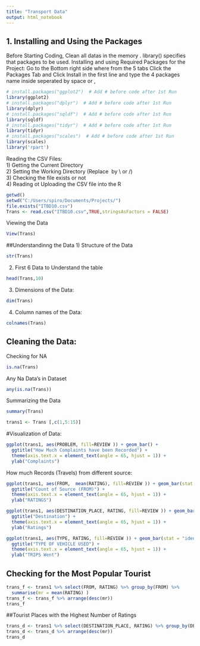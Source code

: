 ```yaml
---
title: "Transport Data"
output: html_notebook
---
```

## 1. Installing and Using the Packages

Before Starting Coding, Clean all datas in the memory .
library() specifies that packages to be used.
Installing and using Required Packages for the Project:
  Go to the Bottom right side where from the 5 tabs Click the Packages Tab and Click Install in the first line and type the 4 packages name inside seperated by space or ,


```r
# install.packages("ggplot2")  # Add # before code after 1st Run
library(ggplot2)
# install.packages("dplyr")  # Add # before code after 1st Run
library(dplyr)
# install.packages("sqldf")  # Add # before code after 1st Run
library(sqldf)
# install.packages("tidyr")  # Add # before code after 1st Run
library(tidyr)
# install.packages("scales")  # Add # before code after 1st Run
library(scales)
library('rpart')
```
Reading the CSV Files: \
1) Getting the Current Directory \
2) Setting the Working Directory (Replace \ by \\ or /)  \
3) Checking the file exists or not \
4) Reading ot Uploading the CSV file into the R \
```r
getwd()
setwd("C:/Users/spiro/Documents/Projects/")
file.exists("ITBD10.csv")
Trans <- read.csv("ITBD10.csv",TRUE,stringsAsFactors = FALSE)
```
Viewing the Data
```r
View(Trans)
```
##Understandinng the Data
1) Structure of the Data
```r
str(Trans)
```
2) First 6 Data to Understand the table
```r
head(Trans,10)
```
3) Dimensions of the Data:
```r
dim(Trans)
```
4) Column names of the Data:
```r
colnames(Trans)
```
## Cleaning the Data:

Checking for NA
```r
is.na(Trans)
```
Any Na Data's in Dataset
```r
any(is.na(Trans))
```
Summarizing the Data
```r
summary(Trans)
```

```r
trans1 <- Trans [,c(1,5:15)]
```
#Visualization of Data:
```r
ggplot(trans1, aes(PROBLEM, fill=REVIEW )) + geom_bar() +
  ggtitle("How Much Complaints have been Recorded") +
  theme(axis.text.x = element_text(angle = 65, hjust = 1)) +
  ylab("Complaints")
```
How much Records (Travels) from different source:
```r
ggplot(trans1, aes(FROM,  mean(RATING), fill=REVIEW )) + geom_bar(stat = "identity") +
  ggtitle("Count of Source (FROM)") +
  theme(axis.text.x = element_text(angle = 65, hjust = 1)) +
  ylab("RATINGS")
```

```r
ggplot(trans1, aes(DESTINATION_PLACE, RATING, fill=REVIEW )) + geom_bar(stat = "identity") +
  ggtitle("Destination") +
  theme(axis.text.x = element_text(angle = 65, hjust = 1)) +
  ylab("Ratings")
```

```r
ggplot(trans1, aes(TYPE, RATING, fill=REVIEW )) + geom_bar(stat = "identity") +
  ggtitle("TYPE OF VEHICLE USED") +
  theme(axis.text.x = element_text(angle = 65, hjust = 1)) +
  ylab("TRIPS Went")
```



## Checking for the Most Popular Tourist
```r
trans_f <- trans1 %>% select(FROM, RATING) %>% group_by(FROM) %>% 
  summarise(mr = mean(RATING) )
trans_f <- trans_f %>% arrange(desc(mr))
trans_f
```
##Tourist Places with the Highest Number of Ratings
```r
trans_d <- trans1 %>% select(DESTINATION_PLACE, RATING) %>% group_by(DESTINATION_PLACE) %>% summarise(mr = mean(RATING))
trans_d <- trans_d %>% arrange(desc(mr))
trans_d
```
